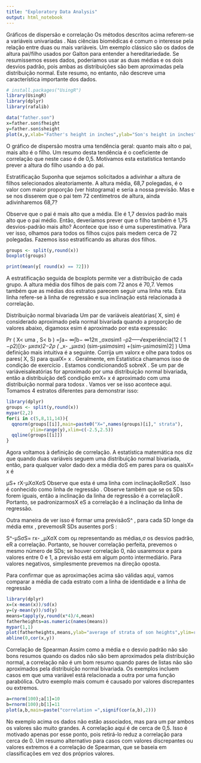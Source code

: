 ```yaml
---
title: "Exploratory Data Analysis"    
output: html_notebook
---
```


Gráficos de dispersão e correlação
Os métodos descritos acima referem-se a variáveis univariadas . Nas ciências biomédicas é comum o interesse pela relação entre duas ou mais variáveis. Um exemplo clássico são os dados de altura pai/filho usados por Galton para entender a hereditariedade. Se resumissemos esses dados, poderíamos usar as duas médias e os dois desvios padrão, pois ambas as distribuições são bem aproximadas pela distribuição normal. Este resumo, no entanto, não descreve uma característica importante dos dados.

```r
# install.packages("UsingR")
library(UsingR)
library(dplyr)
library(rafalib)
```

```r
data("father.son")
x=father.son$fheight
y=father.son$sheight
plot(x,y,xlab="Father's height in inches",ylab="Son's height in inches",main=paste("correlation =",signif(cor(x,y),2)))
```
O gráfico de dispersão mostra uma tendência geral: quanto mais alto o pai, mais alto é o filho. Um resumo desta tendência é o coeficiente de correlação que neste caso é de 0,5. Motivamos esta estatística tentando prever a altura do filho usando a do pai.

Estratificação
Suponha que sejamos solicitados a adivinhar a altura de filhos selecionados aleatoriamente. A altura média, 68,7 polegadas, é o valor com maior proporção (ver histograma) e seria a nossa previsão. Mas e se nos disserem que o pai tem 72 centímetros de altura, ainda adivinharemos 68,7?

Observe que o pai é mais alto que a média. Ele é 1,7 desvios padrão mais alto que o pai médio. Então, deveríamos prever que o filho também é 1,75 desvios-padrão mais alto? Acontece que isso é uma superestimativa. Para ver isso, olhamos para todos os filhos cujos pais medem cerca de 72 polegadas. Fazemos isso estratificando as alturas dos filhos.

```r
groups <- split(y,round(x)) 
boxplot(groups)
```
```r
print(mean(y[ round(x) == 72]))

```

A estratificação seguida de boxplots permite ver a distribuição de cada grupo. A altura média dos filhos de pais com 72 anos é 70,7. Vemos também que as médias dos estratos parecem seguir uma linha reta. Esta linha refere-se à linha de regressão e sua inclinação está relacionada à correlação.

Distribuição normal bivariada
Um par de variáveis ​​​​aleatórias( X, sim)
é considerado aproximado pela normal bivariada quando a proporção de valores abaixo, digamosx
esim
é aproximado por esta expressão:

Pr ( X< uma , S< b ) =∫a− ∞∫b− ∞12π _σxσsim1 -ρ2-----√experiência(12 ( 1 −ρ2)[(x- _μxσx)2−2ρ ( _ _x- _μxσx) (sim-μsimσsim) +(sim-μsimσsim)2] )
Uma definição mais intuitiva é a seguinte. Corrija um valorx
e olhe para todos os pares( X, S)
para qualX= x
. Geralmente, em Estatística chamamos isso de condição de exercício . Estamos condicionandoS
sobreX
. Se um par de variáveis ​​aleatórias for aproximado por uma distribuição normal bivariada, então a distribuição deS
condição emX= x
é aproximado com uma distribuição normal para todosx
. Vamos ver se isso acontece aqui. Tomamos 4 estratos diferentes para demonstrar isso:

```r
library(dplyr)
groups <- split(y,round(x)) 
mypar(2,2)
for(i in c(5,8,11,14)){
  qqnorm(groups[[i]],main=paste0("X=",names(groups)[i]," strata"),
         ylim=range(y),xlim=c(-2.5,2.5))
  qqline(groups[[i]])
}
```

Agora voltamos à definição de correlação. A estatística matemática nos diz que quando duas variáveis ​​seguem uma distribuição normal bivariada, então, para qualquer valor dado dex
a média doS
em pares para os quaisX= x
é

μS+ rX-μXσXσS
Observe que esta é uma linha com inclinaçãoRσSσX
. Isso é conhecido como linha de regressão . Observe também que se os SDs forem iguais, então a inclinação da linha de regressão é a correlaçãoR
. Portanto, se padronizarmosX
eS
a correlação é a inclinação da linha de regressão.

Outra maneira de ver isso é formar uma previsãoS^
, para cada SD longe da média emx
, prevemosR
SDs ausentes porS
:

S^-μSσS= rx- _μXσX
com oμ
representando as médias,σ
os desvios padrão, eR
a correlação. Portanto, se houver correlação perfeita, prevemos o mesmo número de SDs; se houver correlação 0, não usaremosx
e para valores entre 0 e 1, a previsão está em algum ponto intermediário. Para valores negativos, simplesmente prevemos na direção oposta.

Para confirmar que as aproximações acima são válidas aqui, vamos comparar a média de cada estrato com a linha de identidade e a linha de regressão

```r
library(dplyr)
x=(x-mean(x))/sd(x)
y=(y-mean(y))/sd(y)
means=tapply(y,round(x*4)/4,mean)
fatherheights=as.numeric(names(means))
mypar(1,1)
plot(fatherheights,means,ylab="average of strata of son heights",ylim=range(fatherheights))
abline(0,cor(x,y))
```
Correlação de Spearman
Assim como a média e o desvio padrão não são bons resumos quando os dados não são bem aproximados pela distribuição normal, a correlação não é um bom resumo quando pares de listas não são aproximados pela distribuição normal bivariada. Os exemplos incluem casos em que uma variável está relacionada a outra por uma função parabólica. Outro exemplo mais comum é causado por valores discrepantes ou extremos.

```r
a=rnorm(100);a[1]=10
b=rnorm(100);b[1]=11
plot(a,b,main=paste("correlation =",signif(cor(a,b),2)))
```

No exemplo acima os dados não estão associados, mas para um par ambos os valores são muito grandes. A correlação aqui é de cerca de 0,5. Isso é motivado apenas por esse ponto, pois retirá-lo reduz a correlação para cerca de 0. Um resumo alternativo para casos com valores discrepantes ou valores extremos é a correlação de Spearman, que se baseia em classificações em vez dos próprios valores.

